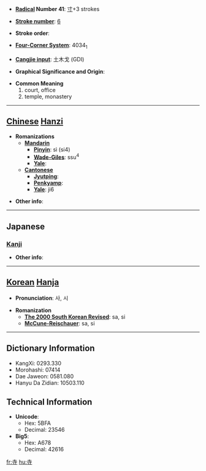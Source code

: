 * '''[[Wiktionary:Chinese radical index| Radical]] Number 41''': [[Wiktionary:Chinese radical index 寸|寸]]+3 strokes

* '''[[Wiktionary:Chinese total strokes index|Stroke number]]''': [[Wiktionary:Chinese total strokes index 6|6]]

* '''Stroke order''': 

* '''[[Wiktionary:Chinese four corner index|Four-Corner System]]''': 4034<sub>1</sub>

* '''[[Wiktionary:Chinese Cangjie index|Cangjie input]]''': 土木戈 (GDI)

* '''Graphical Significance and Origin''': 

* '''Common Meaning'''
*#court, office
*# temple, monastery


----

== [[Chinese]] [[Hanzi]] ==

* '''Romanizations'''
** '''[[Mandarin]]'''
*** '''[[Pinyin]]''': sì (si4)
*** '''[[Wade-Giles]]''': ssu<sup>4</sup>
*** '''[[Yale]]''': 
** '''[[Cantonese]]'''
*** '''[[Jyutping]]''':
*** '''[[Penkyamp]]''': 
*** '''[[Yale]]''': ji6

* '''Other info''': 

----

==Japanese==
===[[Kanji]]===
{{kanji|on readings=[[じ]] (ji), [[し]] (shi)
|kun readings=[[てら]] (tera)
}}

* '''Other info''':  

----

== [[Korean]] [[Hanja]] ==

* '''Pronunciation''': 사, 시

* '''Romanization'''
** '''[[The 2000 South Korean Revised Romanization|The 2000 South Korean Revised]]''': sa, si
** '''[[McCune-Reischauer]]''': sa, si

----

== Dictionary Information ==

* KangXi: 0293.330
* Morohashi: 07414
* Dae Jaweon: 0581.080
* Hanyu Da Zidian: 10503.110

== Technical Information ==

* '''Unicode''':
** Hex: 5BFA
** Decimal: 23546
* '''Big5''':
** Hex: A678
** Decimal: 42616

[[fr:寺]]
[[hu:寺]]
